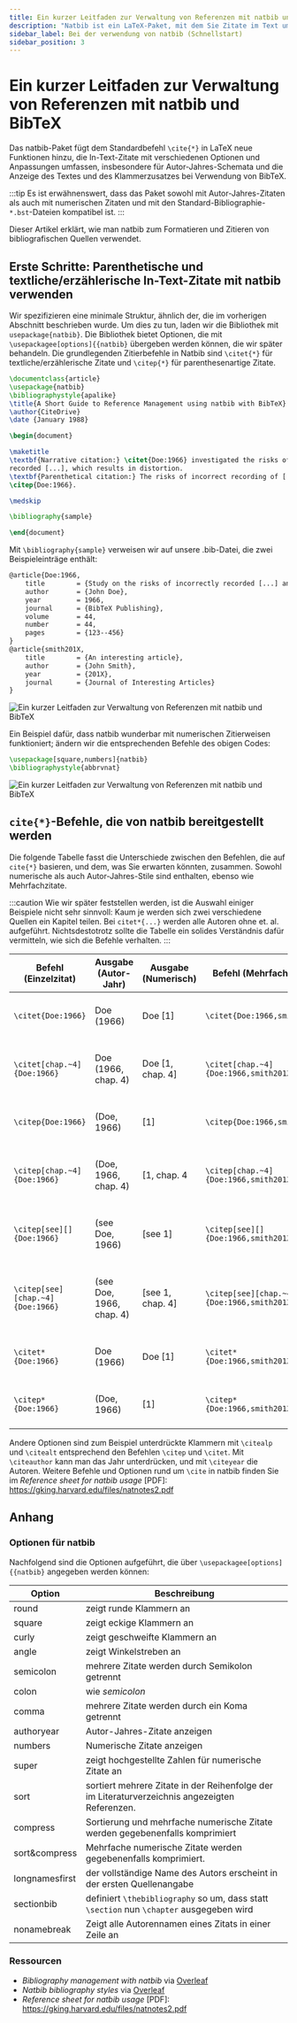 ```yaml
---
title: Ein kurzer Leitfaden zur Verwaltung von Referenzen mit natbib und BibTeX
description: "Natbib ist ein LaTeX-Paket, mit dem Sie Zitate im Text um den Befehl \\CITE herum anpassen können. Dieser kurze Lehrgang zeigt Ihnen, wie Sie Ihre Referenzen mit BibTeX und natbib verwalten können. "
sidebar_label: Bei der verwendung von natbib (Schnellstart)
sidebar_position: 3
---
```


# Ein kurzer Leitfaden zur Verwaltung von Referenzen mit natbib und BibTeX

Das natbib-Paket fügt dem Standardbefehl `\cite{*}` in LaTeX neue Funktionen hinzu, die In-Text-Zitate mit verschiedenen Optionen und Anpassungen umfassen, insbesondere für Autor-Jahres-Schemata und die Anzeige des Textes und des Klammerzusatzes bei Verwendung von BibTeX.

:::tip
Es ist erwähnenswert, dass das Paket sowohl mit Autor-Jahres-Zitaten als auch mit numerischen Zitaten und mit den Standard-Bibliographie-`*.bst`-Dateien kompatibel ist.
:::

Dieser Artikel erklärt, wie man natbib zum Formatieren und Zitieren von bibliografischen Quellen verwendet.

## Erste Schritte: Parenthetische und textliche/erzählerische In-Text-Zitate mit natbib verwenden
Wir spezifizieren eine minimale Struktur, ähnlich der, die im vorherigen Abschnitt beschrieben wurde. Um dies zu tun, laden wir die Bibliothek mit `usepackage{natbib}`. Die Bibliothek bietet Optionen, die mit `\usepackagee[options]{{natbib}` übergeben werden können, die wir später behandeln. Die grundlegenden Zitierbefehle in Natbib sind `\citet{*}` für textliche/erzählerische Zitate und `\citep{*}` für parenthesenartige Zitate.


```latex
\documentclass{article}
\usepackage{natbib}
\bibliographystyle{apalike}
\title{A Short Guide to Reference Management using natbib with BibTeX}
\author{CiteDrive}
\date {January 1988}

\begin{document}

\maketitle
\textbf{Narrative citation:} \citet{Doe:1966} investigated the risks of incorrectly \\
recorded [...], which results in distortion.
\textbf{Parenthetical citation:} The risks of incorrect recording of [...] could lead to distortion
\citep{Doe:1966}.

\medskip

\bibliography{sample}

\end{document}

```
Mit `\bibliography{sample}` verweisen wir auf unsere .bib-Datei, die zwei Beispieleinträge enthält:

```latex
@article{Doe:1966,
	title        = {Study on the risks of incorrectly recorded [...] and their impact on [...].},
	author       = {John Doe},
	year         = 1966,
	journal      = {BibTeX Publishing},
	volume       = 44,
	number       = 44,
	pages        = {123--456}
}
@article{smith201X,
	title        = {An interesting article},
	author       = {John Smith},
	year         = {201X},
	journal      = {Journal of Interesting Articles}
}

```
![Ein kurzer Leitfaden zur Verwaltung von Referenzen mit natbib und BibTeX](@site/static/img/tutorial/output_example_bibtex_natbib.png)

Ein Beispiel dafür, dass natbib wunderbar mit numerischen Zitierweisen funktioniert; ändern wir die entsprechenden Befehle des obigen Codes:
```latex
\usepackage[square,numbers]{natbib}
\bibliographystyle{abbrvnat}
```
![Ein kurzer Leitfaden zur Verwaltung von Referenzen mit natbib und BibTeX](@site/static/img/tutorial/output_example_bibtex_natbib_numeric.png)


## `cite{*}`-Befehle, die von natbib bereitgestellt werden

Die folgende Tabelle fasst die Unterschiede zwischen den Befehlen, die auf `cite{*}` basieren, und dem, was Sie erwarten könnten, zusammen. Sowohl numerische als auch Autor-Jahres-Stile sind enthalten, ebenso wie Mehrfachzitate.

:::caution
Wie wir später feststellen werden, ist die Auswahl einiger Beispiele nicht sehr sinnvoll: Kaum je werden sich zwei verschiedene Quellen ein Kapitel teilen. Bei `citet*{...}` werden alle Autoren ohne et. al. aufgeführt.   Nichtsdestotrotz sollte die Tabelle ein solides Verständnis dafür vermitteln, wie sich die Befehle verhalten.
:::

| Befehl (Einzelzitat) | Ausgabe (Autor-Jahr) | Ausgabe (Numerisch) | Befehl (Mehrfachzitate) | Ausgabe (Autor-Jahr) | Ausgabe (Numerisch) |
|---------------------------|----------------------|------------------|------------------------------|---|---|
|`\citet{Doe:1966}`|Doe (1966) |Doe [1]|`\citet{Doe:1966,smith201X}`|Doe (1966); Smith (201X)|Doe [1], Smith [2]|
|`\citet[chap.~4]{Doe:1966}`|Doe (1966, chap. 4)|Doe [1, chap. 4]|`\citet[chap.~4]{Doe:1966,smith201X}`|Doe (1966); Smith (201X, chap. 4)|Doe [1], Smith [2, chap. 4]|
|`\citep{Doe:1966}`|(Doe, 1966)|[1]|`\citep{Doe:1966,smith201X}`|(Doe, 1966; Smith, 201X)|[1, 2|
|`\citep[chap.~4]{Doe:1966}`|(Doe, 1966, chap. 4)|[1, chap. 4|`\citep[chap.~4]{Doe:1966,smith201X}`|(Doe, 1966; Smith, 201X, chap. 4)|1, 2, chap. 4]|
|`\citep[see][]{Doe:1966}`|(see Doe, 1966)|[see 1]|`\citep[see][]{Doe:1966,smith201X}`|(see Doe, 1966; Smith, 201X)|[see 1, 2]|
|`\citep[see][chap.~4]{Doe:1966}`|(see Doe, 1966, chap. 4)|[see 1, chap. 4]|`\citep[see][chap.~4]{Doe:1966,smith201X}`|(see Doe, 1966; Smith, 201X, chap. 4)|[see 1, 2, chap. 4]|
|`\citet*{Doe:1966}`|Doe (1966)|Doe [1]|`\citet*{Doe:1966,smith201X}`|Doe (1966); Smith (201X)|Doe [1], Smith [2]|
|`\citep*{Doe:1966}`|(Doe, 1966)|[1]|`\citep*{Doe:1966,smith201X}`|(Doe, 1966; Smith, 201X)|[1, 2]|

Andere Optionen sind zum Beispiel unterdrückte Klammern mit `\citealp` und `\citealt` entsprechend den Befehlen `\citep` und `\citet`. Mit `\citeauthor` kann man das Jahr unterdrücken, und mit `\citeyear` die Autoren. Weitere Befehle und Optionen rund um `\cite` in natbib finden Sie im *Reference sheet for natbib usage* [PDF]: https://gking.harvard.edu/files/natnotes2.pdf  

## Anhang
### Optionen für natbib
Nachfolgend sind die Optionen aufgeführt, die über `\usepackagee[options]{{natbib}` angegeben werden können:

| Option | Beschreibung |
|----------------------|----------|
|round|zeigt runde Klammern an|
|square|zeigt eckige Klammern an|
|curly|zeigt geschweifte Klammern an|
|angle|zeigt Winkelstreben an|
|semicolon|mehrere Zitate werden durch Semikolon getrennt|
|colon|wie *semicolon*|
|comma|mehrere Zitate werden durch ein Koma getrennt|
|authoryear|Autor-Jahres-Zitate anzeigen|
|numbers|Numerische Zitate anzeigen|
|super|zeigt hochgestellte Zahlen für numerische Zitate an|
|sort|sortiert mehrere Zitate in der Reihenfolge der im Literaturverzeichnis angezeigten Referenzen. |
|compress|Sortierung und mehrfache numerische Zitate werden gegebenenfalls komprimiert|
|sort&compress|Mehrfache numerische Zitate werden gegebenenfalls komprimiert.|
|longnamesfirst|der vollständige Name des Autors erscheint in der ersten Quellenangabe|
|sectionbib|definiert `\thebibliography` so um, dass statt `\section` nun `\chapter` ausgegeben wird|
|nonamebreak|Zeigt alle Autorennamen eines Zitats in einer Zeile an|


### Ressourcen

* *Bibliography management with natbib* via [Overleaf](https://www.overleaf.com/learn/latex/Bibliography_management_with_natbib)
* *Natbib bibliography styles* via [Overleaf](https://www.overleaf.com/learn/latex/Natbib_bibliography_styles)
* *Reference sheet for natbib usage* [PDF]: https://gking.harvard.edu/files/natnotes2.pdf
